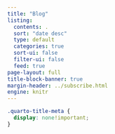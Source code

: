 ```yaml
---
title: "Blog"
listing:
  contents: .
  sort: "date desc"
  type: default
  categories: true
  sort-ui: false
  filter-ui: false
  feed: true
page-layout: full
title-block-banner: true
margin-header: ../subscribe.html
engine: knitr
---
```




```css
.quarto-title-meta {
  display: none!important;
}
```

